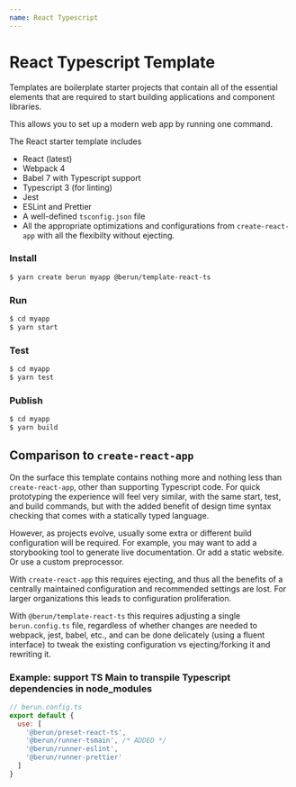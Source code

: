 ```yaml
---
name: React Typescript
---
```


# React Typescript Template

Templates are boilerplate starter projects that contain all of the essential elements 
that are required to start building applications and component libraries.

This allows you to set up a modern web app by running one command.

The React starter template includes

* React (latest)
* Webpack 4
* Babel 7 with Typescript support
* Typescript 3 (for linting)
* Jest
* ESLint and Prettier
* A well-defined `tsconfig.json` file
* All the appropriate optimizations and configurations from `create-react-app` with all the flexibilty without ejecting.

### Install
 
```bash
$ yarn create berun myapp @berun/template-react-ts
```

### Run

```bash
$ cd myapp
$ yarn start
```

### Test

```bash
$ cd myapp
$ yarn test
```

### Publish

```bash
$ cd myapp
$ yarn build
```


## Comparison to `create-react-app`

On the surface this template contains nothing more and nothing less than `create-react-app`, other than
supporting Typescript code.  For quick prototyping the experience will feel very similar, with the 
same start, test, and build commands, but with the added benefit of design time syntax checking that comes
with a statically typed language.

However, as projects evolve, usually some extra or different build configuration will be required.  For
example, you may want to add a storybooking tool to generate live documentation.   Or add a static website.
Or use a custom preprocessor.   

With `create-react-app` this requires ejecting, and thus all the benefits of a centrally maintained configuration
and recommended settings are lost.  For larger organizations this leads to configuration proliferation.

With `@berun/template-react-ts` this requires adjusting a single `berun.config.ts` file, regardless of whether
changes are needed to webpack, jest, babel, etc., and can be done delicately (using a fluent interface) 
to tweak the existing configuration vs ejecting/forking it and rewriting it.  


### Example: support TS Main to transpile Typescript dependencies in node_modules

```js
// berun.config.ts
export default {
  use: [
    '@berun/preset-react-ts',
    '@berun/runner-tsmain', /* ADDED */
    '@berun/runner-eslint',
    '@berun/runner-prettier'
  ]
}
```

